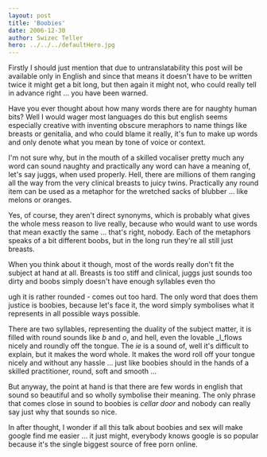 ```yaml
---
layout: post
title: 'Boobies'
date: 2006-12-30
author: Swizec Teller
hero: ../../../defaultHero.jpg
---
```

Firstly I should just mention that due to untranslatability this post will be available only in English and since that means it doesn't have to be written twice it might get a bit long, but then again it might not, who could really tell in advance right ... you have been warned.

Have you ever thought about how many words there are for naughty human bits? Well I would wager most languages do this but english seems especially creative with inventing obscure meraphors to name things like breasts or genitalia, and who could blame it really, it's fun to make up words and only denote what you mean by tone of voice or context.

I'm not sure why, but in the mouth of a skilled vocaliser pretty much any word can sound naughty and practically any word can have a meaning of, let's say juggs, when used properly. Hell, there are millions of them ranging all the way from the very clinical breasts to juicy twins. Practically any round item can be used as a metaphor for the wretched sacks of blubber ... like melons or oranges.

Yes, of course, they aren't direct synonyms, which is probably what gives the whole mess reason to live really, because who would want to use words that mean exactly the same ... that's right, nobody. Each of the metaphors speaks of a bit different boobs, but in the long run they're all still just breasts.

When you think about it though, most of the words really don't fit the subject at hand at all. Breasts is too stiff and clinical, juggs just sounds too dirty and boobs simply doesn't have enough syllables even tho

ugh it is rather rounded - comes out too hard. The only word that does them justice is boobies, because let's face it, the word simply symbolises what it represents in all possible ways possible.

There are two syllables, representing the duality of the subject matter, it is filled with round sounds like _b_ and _o_, and hell, even the lovable _l_flows nicely and roundly off the tongue. The _ie_ is a sound of, well it's difficult to explain, but it makes the word whole. It makes the word roll off your tongue nicely and without any hassle ... just like boobies should in the hands of a skilled practitioner, round, soft and smooth ...

But anyway, the point at hand is that there are few words in english that sound so beautiful and so wholly symbolise their meaning. The only phrase that comes close in sound to boobies is _cellar door_ and nobody can really say just why that sounds so nice.



In after thought, I wonder if all this talk about boobies and sex will make google find me easier ... it just might, everybody knows google is so popular because it's the single biggest source of free porn online.